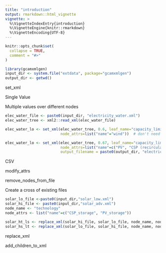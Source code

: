 ```yaml
---
title: "introduction"
output: rmarkdown::html_vignette
vignette: >
  %\VignetteIndexEntry{introduction}
  %\VignetteEngine{knitr::rmarkdown}
  %\VignetteEncoding{UTF-8}
---
```


```r
knitr::opts_chunk$set(
  collapse = TRUE,
  comment = "#>"
)
```

```r
library(gcamxmlgen)
input_dir <- system.file("extdata", package="gcamxmlgen")
output_dir <- getwd()
```

set_xml

Single Value

Multiple values over different nodes

```r
elec_water_file <- paste0(input_dir, "electricity_water.xml")
elec_water_tree <- xml2::read_xml(elec_water_file)

elec_water_lo <- set_xml(elec_water_tree, 0.6, leaf_name="capacity_limit", node_name="stub-technology",
                         node_attrs=list("name"="wind"))  # don't need to write result this time

elec_water_lo <- set_xml(elec_water_tree, 0.67, leaf_name="capacity_limit", node_name="stub-technology",
                         node_attrs=list("name"=c("PV", "CSP (recirculating)", "rooftop_pv", "CSP (dry_hybrid)")),
                         output_filename = paste0(output_dir, "electricity_water_lo.xml"))
```

CSV


modify_attrs


remove_nodes_from_file

Create a cross of existing files
```r
solar_lo_file <-paste0(input_dir,"solar_low.xml")
solar_hi_file <- paste0(input_dir,"solar_adv.xml")
node_name <- "technology"
node_attrs <- list("name"=c("CSP_storage", "PV_storage"))

solar_ht_ls <- replace_xml(solar_hi_file, solar_lo_file, node_name, node_attrs, paste0(output_dir, "solar_hi_tech_lo_storage.xml"))
solar_hs_lt <- replace_xml(solar_lo_file, solar_hi_file, node_name, node_attrs, paste0(output_dir, "solar_lo_tech_hi_storage.xml"))
```
replace_xml


add_children_to_xml
